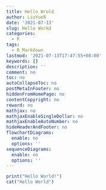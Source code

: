 ---
title: Hello Wrold
author: LiuYueR
date: '2021-07-13'
slug: Hello Workd
categories:
  - R
tags:
  - R Markdown
lastmod: '2021-07-13T17:47:55+08:00'
keywords: []
description: ''
comment: no
toc: no
autoCollapseToc: no
postMetaInFooter: no
hiddenFromHomePage: no
contentCopyright: no
reward: no
mathjax: no
mathjaxEnableSingleDollar: no
mathjaxEnableAutoNumber: no
hideHeaderAndFooter: no
flowchartDiagrams:
  enable: no
  options: ''
sequenceDiagrams:
  enable: no
  options: ''
---

<!--more-->


```{r}
print("Hello World!")
cat("Hello World")
```

